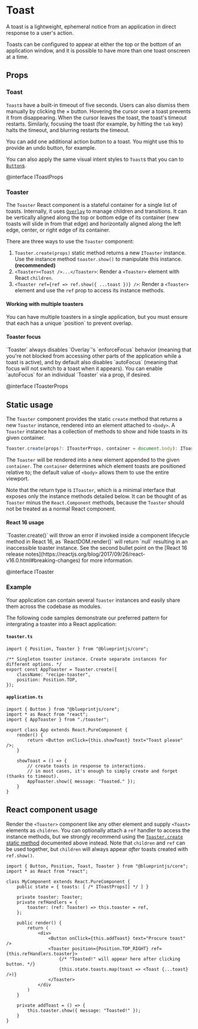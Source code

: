 # Toast

A toast is a lightweight, ephemeral notice from an application in direct response to a user's action.

Toasts can be configured to appear at either the top or the bottom of an application window, and it is possible to
have more than one toast onscreen at a time.


<ToastExample />

## Props

### Toast

`Toast`s have a built-in timeout of five seconds. Users can also dismiss them manually by clicking the &times; button.
Hovering the cursor over a toast prevents it from disappearing. When the cursor leaves the toast, the toast's timeout restarts.
Similarly, focusing the toast (for example, by hitting the `tab` key) halts the timeout, and blurring restarts the timeout.

You can add one additional action button to a toast. You might use this to provide an undo button, for example.

You can also apply the same visual intent styles to `Toast`s that you can to [`Button`s](#core/components/button.css).

@interface IToastProps

### Toaster

The `Toaster` React component is a stateful container for a single list of toasts. Internally, it
uses [`Overlay`](#core/components/overlay) to manage children and transitions. It can be vertically
aligned along the top or bottom edge of its container (new toasts will slide in from that edge) and
horizontally aligned along the left edge, center, or right edge of its container.

There are three ways to use the `Toaster` component:

1. `Toaster.create(props)` static method returns a new `IToaster` instance. Use the instance method `toaster.show()` to manipulate this instance. __(recommended)__
1. `<Toaster><Toast />...</Toaster>`: Render a `<Toaster>` element with React `children`.
1. `<Toaster ref={ref => ref.show({ ...toast })} />`: Render a `<Toaster>` element and use the `ref` prop to access its instance methods.

<div class="@ns-callout @ns-intent-primary @ns-icon-info-sign">
    <h4 class="@ns-heading">Working with multiple toasters</h4>
    You can have multiple toasters in a single application, but you must ensure that each has a unique
    `position` to prevent overlap.
</div>

<div class="@ns-callout @ns-intent-primary @ns-icon-info-sign">
    <h4 class="@ns-heading">Toaster focus</h4>
    `Toaster` always disables `Overlay`'s `enforceFocus` behavior (meaning that you're not blocked
    from accessing other parts of the application while a toast is active), and by default also
    disables `autoFocus` (meaning that focus will not switch to a toast when it appears). You can
    enable `autoFocus` for an individual `Toaster` via a prop, if desired.
</div>


@interface IToasterProps

## Static usage

The `Toaster` component provides the static `create` method that returns a new `Toaster` instance, rendered into an
element attached to `<body>`. A `Toaster` instance
has a collection of methods to show and hide toasts in its given container.

```ts
Toaster.create(props?: IToasterProps, container = document.body): IToaster
```

The `Toaster` will be rendered into a new element appended to the given `container`.
The `container` determines which element toasts are positioned relative to; the default value of `<body>` allows them to use the entire viewport.

Note that the return type is `IToaster`, which is a minimal interface that exposes only the instance
methods detailed below. It can be thought of as `Toaster` minus the `React.Component` methods,
because the `Toaster` should not be treated as a normal React component.

<div class="@ns-callout @ns-intent-warning @ns-icon-warning-sign">
    <h4 class="@ns-heading">React 16 usage</h4>
    `Toaster.create()` will throw an error if invoked inside a component lifecycle method in React 16, as `ReactDOM.render()` will return
    `null` resulting in an inaccessible toaster instance. See the second bullet point on the [React 16 release notes](https://reactjs.org/blog/2017/09/26/react-v16.0.html#breaking-changes) for more information.
</div>

@interface IToaster

### Example

Your application can contain several `Toaster` instances and easily share them across the codebase as modules.

The following code samples demonstrate our preferred pattern for intergrating a toaster into a React application:

#### `toaster.ts`
```tsx
import { Position, Toaster } from "@blueprintjs/core";

/** Singleton toaster instance. Create separate instances for different options. */
export const AppToaster = Toaster.create({
    className: "recipe-toaster",
    position: Position.TOP,
});
```

#### `application.ts`
```tsx
import { Button } from "@blueprintjs/core";
import * as React from "react";
import { AppToaster } from "./toaster";

export class App extends React.PureComponent {
    render() {
        return <Button onClick={this.showToast} text="Toast please" />;
    }

    showToast = () => {
        // create toasts in response to interactions.
        // in most cases, it's enough to simply create and forget (thanks to timeout).
        AppToaster.show({ message: "Toasted." });
    }
}
```

## React component usage

Render the `<Toaster>` component like any other element and supply `<Toast>` elements as `children`. You can
optionally attach a `ref` handler to access the instance methods, but we strongly recommend using the
[`Toaster.create` static method](#core/components/toast.static-usage) documented above instead. Note that
`children` and `ref` can be used together, but `children` will always appear _after_ toasts created with
`ref.show()`.

```tsx
import { Button, Position, Toast, Toaster } from "@blueprintjs/core";
import * as React from "react";

class MyComponent extends React.PureComponent {
    public state = { toasts: [ /* IToastProps[] */ ] }

    private toaster: Toaster;
    private refHandlers = {
        toaster: (ref: Toaster) => this.toaster = ref,
    };

    public render() {
        return (
            <div>
                <Button onClick={this.addToast} text="Procure toast" />
                <Toaster position={Position.TOP_RIGHT} ref={this.refHandlers.toaster}>
                    {/* "Toasted!" will appear here after clicking button. */}
                    {this.state.toasts.map(toast => <Toast {...toast} />)}
                </Toaster>
            </div
        )
    }

    private addToast = () => {
        this.toaster.show({ message: "Toasted!" });
    }
}
```
